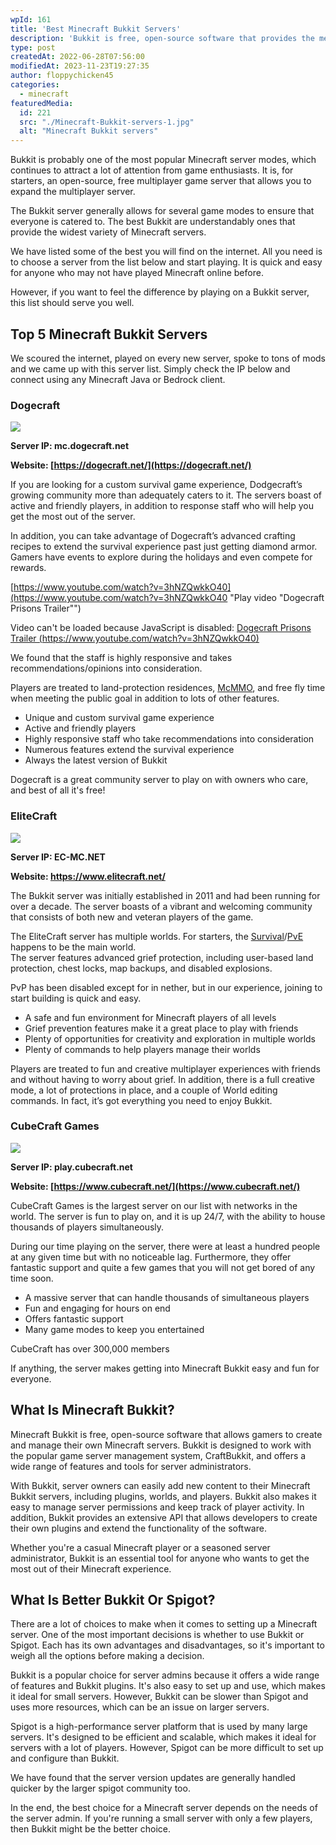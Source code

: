 ```yaml
---
wpId: 161
title: 'Best Minecraft Bukkit Servers'
description: 'Bukkit is free, open-source software that provides the means for you to extend your Minecraft multiplayer server. Open up yours Minecraft server to the world of modifications. '
type: post
createdAt: 2022-06-28T07:56:00
modifiedAt: 2023-11-23T19:27:35
author: floppychicken45
categories:
  - minecraft
featuredMedia:
  id: 221
  src: "./Minecraft-Bukkit-servers-1.jpg"
  alt: "Minecraft Bukkit servers"
---
```



Bukkit is probably one of the most popular Minecraft server modes, which continues to attract a lot of attention from game enthusiasts. It is, for starters, an open-source, free multiplayer game server that allows you to expand the multiplayer server.

The Bukkit server generally allows for several game modes to ensure that everyone is catered to. The best Bukkit are understandably ones that provide the widest variety of Minecraft servers.

We have listed some of the best you will find on the internet. All you need is to choose a server from the list below and start playing. It is quick and easy for anyone who may not have played Minecraft online before.

However, if you want to feel the difference by playing on a Bukkit server, this list should serve you well.

## Top 5 Minecraft Bukkit Servers

We scoured the internet, played on every new server, spoke to tons of mods and we came up with this server list. Simply check the IP below and connect using any Minecraft Java or Bedrock client.

### Dogecraft

![](@assets/images/posts/best-minecraft-bukkit-servers/dogecraft-bukkit-server.jpg)

**Server IP: mc.dogecraft.net**

**Website: [https://dogecraft.net/](https://dogecraft.net/)**

If you are looking for a custom survival game experience, Dodgecraft’s growing community more than adequately caters to it. The servers boast of active and friendly players, in addition to response staff who will help you get the most out of the server.

In addition, you can take advantage of Dogecraft’s advanced crafting recipes to extend the survival experience past just getting diamond armor. Gamers have events to explore during the holidays and even compete for rewards.

[https://www.youtube.com/watch?v=3hNZQwkkO40](https://www.youtube.com/watch?v=3hNZQwkkO40 "Play video \"Dogecraft Prisons Trailer\"")

Video can't be loaded because JavaScript is disabled: [Dogecraft Prisons Trailer (https://www.youtube.com/watch?v=3hNZQwkkO40)](https://www.youtube.com/watch?v=3hNZQwkkO40 "Dogecraft Prisons Trailer")

We found that the staff is highly responsive and takes recommendations/opinions into consideration.

Players are treated to land-protection residences, [McMMO](https://www.ghostcap.com/best-minecraft-mcmmo-servers/), and free fly time when meeting the public goal in addition to lots of other features.

*   Unique and custom survival game experience
*   Active and friendly players
*   Highly responsive staff who take recommendations into consideration
*   Numerous features extend the survival experience
*   Always the latest version of Bukkit

Dogecraft is a great community server to play on with owners who care, and best of all it's free!

### EliteCraft

![](@assets/images/posts/best-minecraft-bukkit-servers/EliteCraft-bukkit-servers-1024x576.jpg)

**Server IP: EC-MC.NET**

**Website: https://www.elitecraft.net/**

The Bukkit server was initially established in 2011 and had been running for over a decade. The server boasts of a vibrant and welcoming community that consists of both new and veteran players of the game.

The EliteCraft server has multiple worlds. For starters, the [Survival](https://www.ghostcap.com/best-minecraft-survival-servers/)/[PvE](https://www.ghostcap.com/best-minecraft-pve-servers/) happens to be the main world.  
The server features advanced grief protection, including user-based land protection, chest locks, map backups, and disabled explosions.

PvP has been disabled except for in nether, but in our experience, joining to start building is quick and easy.

*   A safe and fun environment for Minecraft players of all levels
*   Grief prevention features make it a great place to play with friends
*   Plenty of opportunities for creativity and exploration in multiple worlds
*   Plenty of commands to help players manage their worlds

Players are treated to fun and creative multiplayer experiences with friends and without having to worry about grief. In addition, there is a full creative mode, a lot of protections in place, and a couple of World editing commands. In fact, it’s got everything you need to enjoy Bukkit.

### CubeCraft Games

![](@assets/images/posts/best-minecraft-bukkit-servers/CubeCraft-Games.png)

**Server IP: play.cubecraft.net**

**Website: [https://www.cubecraft.net/](https://www.cubecraft.net/)**

CubeCraft Games is the largest server on our list with networks in the world. The server is fun to play on, and it is up 24/7, with the ability to house thousands of players simultaneously.

During our time playing on the server, there were at least a hundred people at any given time but with no noticeable lag. Furthermore, they offer fantastic support and quite a few games that you will not get bored of any time soon.

*   A massive server that can handle thousands of simultaneous players
*   Fun and engaging for hours on end
*   Offers fantastic support
*   Many game modes to keep you entertained

CubeCraft has over 300,000 members

If anything, the server makes getting into Minecraft Bukkit easy and fun for everyone.

## What Is Minecraft Bukkit?

Minecraft Bukkit is free, open-source software that allows gamers to create and manage their own Minecraft servers. Bukkit is designed to work with the popular game server management system, CraftBukkit, and offers a wide range of features and tools for server administrators.

With Bukkit, server owners can easily add new content to their Minecraft Bukkit servers, including plugins, worlds, and players. Bukkit also makes it easy to manage server permissions and keep track of player activity. In addition, Bukkit provides an extensive API that allows developers to create their own plugins and extend the functionality of the software.

Whether you're a casual Minecraft player or a seasoned server administrator, Bukkit is an essential tool for anyone who wants to get the most out of their Minecraft experience.

## What Is Better Bukkit Or Spigot?

There are a lot of choices to make when it comes to setting up a Minecraft server. One of the most important decisions is whether to use Bukkit or Spigot. Each has its own advantages and disadvantages, so it's important to weigh all the options before making a decision.

Bukkit is a popular choice for server admins because it offers a wide range of features and Bukkit plugins. It's also easy to set up and use, which makes it ideal for small servers. However, Bukkit can be slower than Spigot and uses more resources, which can be an issue on larger servers.

Spigot is a high-performance server platform that is used by many large servers. It's designed to be efficient and scalable, which makes it ideal for servers with a lot of players. However, Spigot can be more difficult to set up and configure than Bukkit.

We have found that the server version updates are generally handled quicker by the larger spigot community too.

In the end, the best choice for a Minecraft server depends on the needs of the server admin. If you're running a small server with only a few players, then Bukkit might be the better choice.